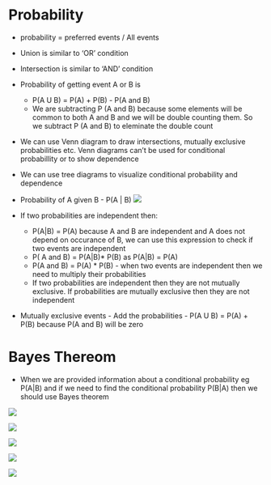 
# Probability

* probability = preferred events / All events
* Union is similar to 'OR' condition 
* Intersection is similar to 'AND' condition 
* Probability of getting event A or B is
	* P(A U B) = P(A) + P(B) - P(A and B)   
	* We are subtracting P (A and B) because some elements will be common to both A and B and we will be double counting them. So we subtract P (A and B) to eleminate the double count
* We can use Venn diagram to draw intersections, mutually exclusive probabilities etc. Venn diagrams can't be used for conditional probabillity or to show dependence
* We can use tree diagrams to visualize conditional probability and dependence
* Probability of A given B - P(A | B)
		![](/Images/Pasted image 20220628105951.png)

* If two probabilities are independent then:
	* P(A|B) = P(A)  because A and B are independent and A does not depend on occurance of B, we can use this expression to check if two events are independent
	* P( A and B) = P(A|B)* P(B)  as P(A|B) = P(A)
	* P(A and B) = P(A) * P(B) -  when two events are independent then we need to multiply their probabilities
	* If two probabilities are independent then they are not mutually exclusive. If probabilities are mutually exclusive then they are not independent
* Mutually exclusive events - Add the probabilities - P(A U B) = P(A) + P(B)  because P(A and B) will be zero


# Bayes Thereom
* When we are provided information about a conditional probability eg P(A|B) and if we need to find the conditional probability P(B|A) then we should use Bayes theorem

![](/Images/Pasted image 20220628112130.png)

![](/Images/Pasted image 20220628112207.png)

![](/Images/Pasted image 20220628112349.png)

![](/Images/Pasted image 20220628112434.png)

![](/Images/Pasted image 20220628112533.png)

